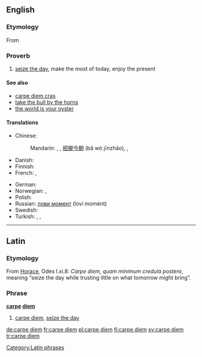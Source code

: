 {{wikipedia}}
==English==

===Etymology===
From {{etyl|la|en}} {{term|carpe diem||seize the day|lang=la}}

===Proverb===
{{infl|en|proverb|head=[[carpe]] [[diem]]}}

# [[seize the day]], make the most of today, enjoy the present

====See also====
* [[carpe diem cras]]
* [[take the bull by the horns]]
* [[the world is your oyster]]

====Translations====
{{trans-top|seize the day}}
* Chinese:
*: Mandarin: {{t|zh|及時行樂|sc=Hani}}, {{t|zh|及时行乐|tr=jíshíxínglè|sc=Hani}}, [[把握]][[今朝]] (bǎ wò jīnzhāo), {{qualifier|literary}} {{t|zh|花開堪折直須折|sc=Hani}}, {{t|zh|花开堪折直须折|tr=huā kāi kān zhé zhí xū zhé|sc=Hani}}
* Danish: {{t|da|fang dagen}}
* Finnish: {{t|fi|tartu hetkeen}}
* French: {{t|fr|cueille le jour}}, {{t+|fr|carpe diem}}
{{trans-mid}}
* German: {{t|de|Nutze den Tag}}
* Norwegian: {{t|no|fang dagen}}, {{t|no|ta dagen fatt}}
* Polish: {{t|pl|chwytaj dzień}}
* Russian: [[лови момент]] (loví momént)
* Swedish: {{t-|sv|fånga dagen}}
* Turkish: {{t|tr|günü yakala}},  {{t|tr|anı yaşa}},  {{t|tr|günü yaşa}}
{{trans-bottom}}

----

==Latin==

===Etymology===
From [[Horace]], Odes I.xi.8: ''Carpe diem, quam minimum credula postero'', meaning “seize the day while trusting little on what tomorrow might bring”.

===Phrase===
'''[[carpe]] [[diem]]'''

# [[carpe diem#English|carpe diem]], [[seize the day]]

[[Category:Latin phrases]]

[[de:carpe diem]]
[[fr:carpe diem]]
[[pl:carpe diem]]
[[fi:carpe diem]]
[[sv:carpe diem]]
[[tr:carpe diem]]